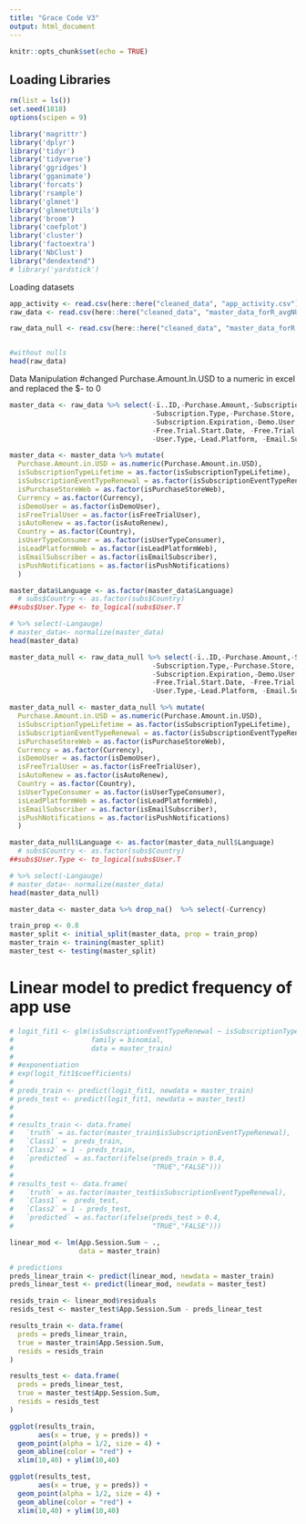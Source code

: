```yaml
---
title: "Grace Code V3"
output: html_document
---
```


```r
knitr::opts_chunk$set(echo = TRUE)
```


## Loading Libraries

```r
rm(list = ls())
set.seed(1818)
options(scipen = 9)
```

```r
library('magrittr')
library('dplyr')
library('tidyr')
library('tidyverse')
library('ggridges')
library('gganimate')
library('forcats')
library('rsample')
library('glmnet')
library('glmnetUtils')
library('broom')
library('coefplot')
library('cluster')
library('factoextra')
library('NbClust')
library("dendextend")
# library('yardstick')


```


Loading datasets

```r
app_activity <- read.csv(here::here("cleaned_data", "app_activity.csv"))
raw_data <- read.csv(here::here("cleaned_data", "master_data_forR_avgNULL.csv"), na.strings = "NULL")

raw_data_null <- read.csv(here::here("cleaned_data", "master_data_forR.csv"), na.strings = "NULL")


#without nulls
head(raw_data)
```

Data Manipulation
#changed Purchase.Amount.In.USD to a numeric in excel and replaced the $- to 0
```r

master_data <- raw_data %>% select(-ï..ID,-Purchase.Amount,-Subscription.Event.Type,
                                   -Subscription.Type,-Purchase.Store,-Subscription.Start.Date,
                                   -Subscription.Expiration,-Demo.User,-Free.Trial.User,
                                   -Free.Trial.Start.Date, -Free.Trial.Expiration,-Auto.Renew,
                                   -User.Type,-Lead.Platform, -Email.Subscriber,-Push.Notifications)

master_data <- master_data %>% mutate(
  Purchase.Amount.in.USD = as.numeric(Purchase.Amount.in.USD),
  isSubscriptionTypeLifetime = as.factor(isSubscriptionTypeLifetime),
  isSubscriptionEventTypeRenewal = as.factor(isSubscriptionEventTypeRenewal),
  isPurchaseStoreWeb = as.factor(isPurchaseStoreWeb),
  Currency = as.factor(Currency),
  isDemoUser = as.factor(isDemoUser),
  isFreeTrialUser = as.factor(isFreeTrialUser),
  isAutoRenew = as.factor(isAutoRenew),
  Country = as.factor(Country),
  isUserTypeConsumer = as.factor(isUserTypeConsumer),
  isLeadPlatformWeb = as.factor(isLeadPlatformWeb),
  isEmailSubscriber = as.factor(isEmailSubscriber),
  isPushNotifications = as.factor(isPushNotifications)
  ) 

master_data$Language <- as.factor(master_data$Language) 
  # subs$Country <- as.factor(subs$Country)
##subs$User.Type <- to_logical(subs$User.T

# %>% select(-Langauge)
# master_data<- normalize(master_data)
head(master_data)
```

```r

master_data_null <- raw_data_null %>% select(-ï..ID,-Purchase.Amount,-Subscription.Event.Type,
                                   -Subscription.Type,-Purchase.Store,-Subscription.Start.Date,
                                   -Subscription.Expiration,-Demo.User,-Free.Trial.User,
                                   -Free.Trial.Start.Date, -Free.Trial.Expiration,-Auto.Renew,
                                   -User.Type,-Lead.Platform, -Email.Subscriber,-Push.Notifications)

master_data_null <- master_data_null %>% mutate(
  Purchase.Amount.in.USD = as.numeric(Purchase.Amount.in.USD),
  isSubscriptionTypeLifetime = as.factor(isSubscriptionTypeLifetime),
  isSubscriptionEventTypeRenewal = as.factor(isSubscriptionEventTypeRenewal),
  isPurchaseStoreWeb = as.factor(isPurchaseStoreWeb),
  Currency = as.factor(Currency),
  isDemoUser = as.factor(isDemoUser),
  isFreeTrialUser = as.factor(isFreeTrialUser),
  isAutoRenew = as.factor(isAutoRenew),
  Country = as.factor(Country),
  isUserTypeConsumer = as.factor(isUserTypeConsumer),
  isLeadPlatformWeb = as.factor(isLeadPlatformWeb),
  isEmailSubscriber = as.factor(isEmailSubscriber),
  isPushNotifications = as.factor(isPushNotifications)
  ) 

master_data_null$Language <- as.factor(master_data_null$Language) 
  # subs$Country <- as.factor(subs$Country)
##subs$User.Type <- to_logical(subs$User.T

# %>% select(-Langauge)
# master_data<- normalize(master_data)
head(master_data_null)
```

```r

master_data <- master_data %>% drop_na()  %>% select(-Currency)

train_prop <- 0.8
master_split <- initial_split(master_data, prop = train_prop)
master_train <- training(master_split)
master_test <- testing(master_split)
```


# Linear model to predict frequency of app use

```r
# logit_fit1 <- glm(isSubscriptionEventTypeRenewal ~ isSubscriptionType + Language + isDemoUser + isFreeTrialUser + isEmailSubscriber + Country + App.Session...android + App.Session...ios,
#                   family = binomial,
#                   data = master_train)
# 
# #exponentiation
# exp(logit_fit1$coefficients)
# 
# preds_train <- predict(logit_fit1, newdata = master_train)
# preds_test <- predict(logit_fit1, newdata = master_test)
# 
# 
# results_train <- data.frame(
#   `truth` = as.factor(master_train$isSubscriptionEventTypeRenewal),
#   `Class1` =  preds_train,
#   `Class2` = 1 - preds_train,
#   `predicted` = as.factor(ifelse(preds_train > 0.4,
#                                  "TRUE","FALSE")))
# 
# results_test <- data.frame(
#   `truth` = as.factor(master_test$isSubscriptionEventTypeRenewal),
#   `Class1` =  preds_test,
#   `Class2` = 1 - preds_test,
#   `predicted` = as.factor(ifelse(preds_test > 0.4,
#                                  "TRUE","FALSE")))
```


```r
linear_mod <- lm(App.Session.Sum ~ .,
                 data = master_train)

# predictions
preds_linear_train <- predict(linear_mod, newdata = master_train)
preds_linear_test <- predict(linear_mod, newdata = master_test)

resids_train <- linear_mod$residuals
resids_test <- master_test$App.Session.Sum - preds_linear_test

results_train <- data.frame(
  preds = preds_linear_train,
  true = master_train$App.Session.Sum, 
  resids = resids_train
)

results_test <- data.frame(
  preds = preds_linear_test,
  true = master_test$App.Session.Sum, 
  resids = resids_test
)
```

```r
ggplot(results_train, 
       aes(x = true, y = preds)) +
  geom_point(alpha = 1/2, size = 4) +
  geom_abline(color = "red") +
  xlim(10,40) + ylim(10,40)

```


```r
ggplot(results_test, 
       aes(x = true, y = preds)) +
  geom_point(alpha = 1/2, size = 4) +
  geom_abline(color = "red") +
  xlim(10,40) + ylim(10,40)

```

























